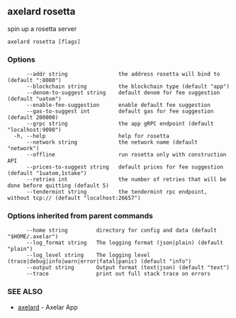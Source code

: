 ## axelard rosetta

spin up a rosetta server

```
axelard rosetta [flags]
```

### Options

```
      --addr string                the address rosetta will bind to (default ":8080")
      --blockchain string          the blockchain type (default "app")
      --denom-to-suggest string    default denom for fee suggestion (default "uatom")
      --enable-fee-suggestion      enable default fee suggestion
      --gas-to-suggest int         default gas for fee suggestion (default 200000)
      --grpc string                the app gRPC endpoint (default "localhost:9090")
  -h, --help                       help for rosetta
      --network string             the network name (default "network")
      --offline                    run rosetta only with construction API
      --prices-to-suggest string   default prices for fee suggestion (default "1uatom,1stake")
      --retries int                the number of retries that will be done before quitting (default 5)
      --tendermint string          the tendermint rpc endpoint, without tcp:// (default "localhost:26657")
```

### Options inherited from parent commands

```
      --home string         directory for config and data (default "$HOME/.axelar")
      --log_format string   The logging format (json|plain) (default "plain")
      --log_level string    The logging level (trace|debug|info|warn|error|fatal|panic) (default "info")
      --output string       Output format (text|json) (default "text")
      --trace               print out full stack trace on errors
```

### SEE ALSO

- [axelard](/cli-docs/v0_32_0/axelard) - Axelar App
